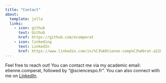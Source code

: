 ```yaml
---
title: "Contact"
about:
  template: jolla
  links:
    - icon: github
      text: Github
      href: https://github.com/ecomperat
    - icon: linkeding
      text: LinkedIn
      href: https://www.linkedin.com/in/%C3%A9tienne-comp%C3%A9rat-a22850242/
---
```


Feel free to reach out! You can contact me via my academic email: etienne.comperat, followed by "@sciencespo.fr". You can also connect with me on [LinkedIn](https://www.linkedin.com/in/%C3%A9tienne-comp%C3%A9rat-a22850242/). 